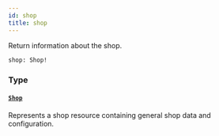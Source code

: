 ```yaml
---
id: shop
title: shop
---
```



Return information about the shop.

```graphql
shop: Shop!
```


### Type

#### [`Shop`](../../../developer/api-reference/objects/shop) 

Represents a shop resource containing general shop data and configuration.




